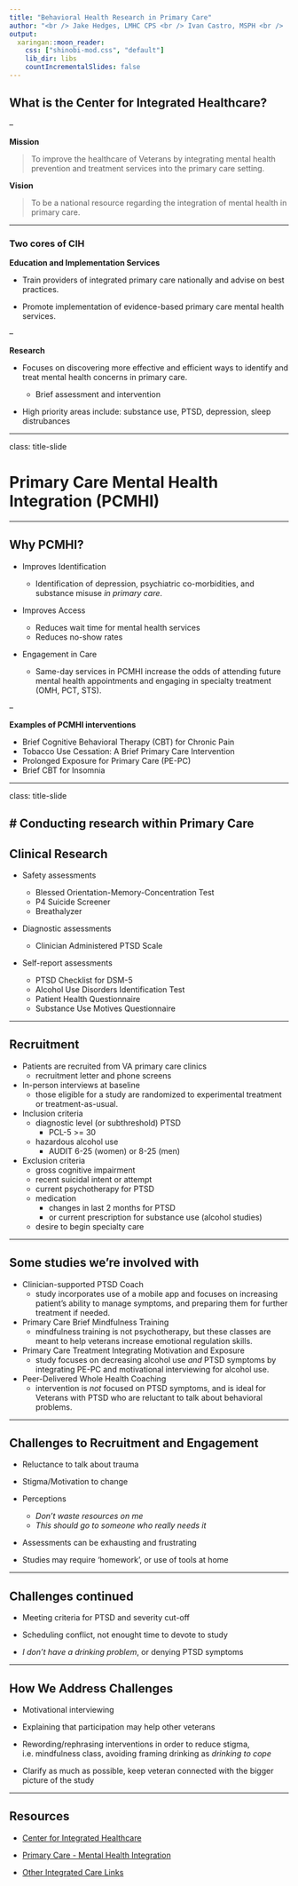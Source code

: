 ```yaml
---
title: "Behavioral Health Research in Primary Care"
author: "<br /> Jake Hedges, LMHC CPS <br /> Ivan Castro, MSPH <br />  <br />  VISN2 Center for Integrated Healthcare"
output:
  xaringan::moon_reader:
    css: ["shinobi-mod.css", "default"]
    lib_dir: libs
    countIncrementalSlides: false
---
```


## What is the Center for Integrated Healthcare?  

--

__Mission__  

>To improve the healthcare of Veterans by integrating mental health prevention and treatment services into the primary care setting.  

__Vision__  

>To be a national resource regarding the integration of mental health in primary care.  

---

### Two cores of CIH  

__Education and Implementation Services__   

- Train providers of integrated primary care nationally and advise on best practices.  

- Promote implementation of evidence-based primary care mental health services.  

--

__Research__  

- Focuses on discovering more effective and efficient ways to identify and treat mental health concerns in primary care.  

  - Brief assessment and intervention  
  
- High priority areas include: substance use, PTSD, depression, sleep distrubances

---

class: title-slide

# Primary Care Mental Health Integration (PCMHI)

---

## Why PCMHI? 

- Improves Identification  

  - Identification of depression, psychiatric co-morbidities, and substance misuse _in primary care_.  
  
- Improves Access  

  - Reduces wait time for mental health services  
  - Reduces no-show rates  
  
- Engagement in Care  

  - Same-day services in PCMHI increase the odds of attending future mental health appointments and engaging in specialty treatment (OMH, PCT, STS).  
  
--

__Examples of PCMHI interventions__  

- Brief Cognitive Behavioral Therapy (CBT) for Chronic Pain  
- Tobacco Use Cessation: A Brief Primary Care Intervention  
- Prolonged Exposure for Primary Care (PE-PC)  
- Brief CBT for Insomnia  

---

class: title-slide 

# Conducting research within Primary Care 
---

## Clinical Research  

- Safety assessments  

  - Blessed Orientation-Memory-Concentration Test  
  - P4 Suicide Screener  
  - Breathalyzer  
  
- Diagnostic assessments  
  
  - Clinician Administered PTSD Scale  

- Self-report assessments  

  - PTSD Checklist for DSM-5  
  - Alcohol Use Disorders Identification Test  
  - Patient Health Questionnaire  
  - Substance Use Motives Questionnaire  

---

## Recruitment  

- Patients are recruited from VA primary care clinics  
  - recruitment letter and phone screens  

- In-person interviews at baseline  
  - those eligible for a study are randomized to experimental treatment or treatment-as-usual.  
  
- Inclusion criteria  
  - diagnostic level (or subthreshold) PTSD  
    - PCL-5 >= 30  
  - hazardous alcohol use  
    - AUDIT 6-25 (women) or 8-25 (men)  
  
- Exclusion criteria  
  - gross cognitive impairment  
  - recent suicidal intent or attempt  
  - current psychotherapy for PTSD  
  - medication  
    - changes in last 2 months for PTSD  
    - or current prescription for substance use (alcohol studies)  
  - desire to begin specialty care  

---

## Some studies we're involved with

- Clinician-supported PTSD Coach  
  - study incorporates use of a mobile app and focuses on increasing patient's ability to manage symptoms, and preparing them for further treatment if needed.  
  
- Primary Care Brief Mindfulness Training  
  - mindfulness training is not psychotherapy, but these classes are meant to help veterans increase emotional regulation skills.  
  
- Primary Care Treatment Integrating Motivation and Exposure  
  - study focuses on decreasing alcohol use _and_ PTSD symptoms by integrating PE-PC and motivational interviewing for alcohol use.  
  
- Peer-Delivered Whole Health Coaching  
  - intervention is _not_ focused on PTSD symptoms, and is ideal for Veterans with PTSD who are reluctant to talk about behavioral problems.  
  
---

## Challenges to Recruitment and Engagement

- Reluctance to talk about trauma  

- Stigma/Motivation to change   

- Perceptions  
  - *Don't waste resources on me*  
  - *This should go to someone who really needs it*   

- Assessments can be exhausting and frustrating  
 
- Studies may require 'homework', or use of tools at home  

---

## Challenges continued

- Meeting criteria for PTSD and severity cut-off

- Scheduling conflict, not enought time to devote to study

- *I don't have a drinking problem*, or denying PTSD symptoms


---

## How We Address Challenges

- Motivational interviewing

- Explaining that participation may help other veterans

- Rewording/rephrasing interventions in order to reduce stigma, i.e. mindfulness class, avoiding framing drinking as *drinking to cope*
  
- Clarify as much as possible, keep veteran connected with the bigger picture of the study

---

## Resources  

- [Center for Integrated Healthcare](https://www.mirecc.va.gov/cih-visn2/)  

- [Primary Care - Mental Health Integration](https://www.patientcare.va.gov/primarycare/PCMHI.asp)  

- [Other Integrated Care Links](https://www.mirecc.va.gov/cih-visn2/other_integrated_care_links.asp)  





